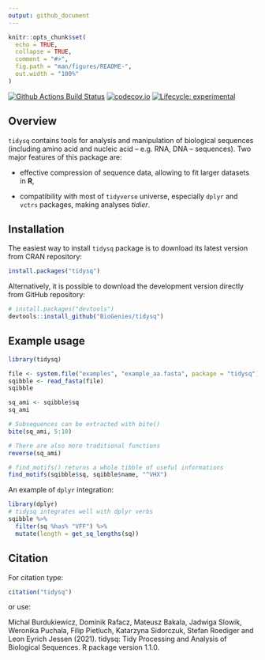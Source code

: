 ```yaml
---
output: github_document
---
```


```r
knitr::opts_chunk$set(
  echo = TRUE,
  collapse = TRUE,
  comment = "#>",
  fig.path = "man/figures/README-",
  out.width = "100%"
)
```

<!-- # dplyr <a href='https://biogenies.info/tidysq/'><img src='man/figures/logo.png' align="right" height="139" /></a> -->

<!-- badges: start -->
  [![Github Actions Build Status](https://github.com/BioGenies/tidysq/workflows/R-CMD-check-bioc/badge.svg)](https://github.com/BioGenies/tidysq/actions)
  [![codecov.io](https://codecov.io/github/BioGenies/tidysq/coverage.svg?branch=master)](https://codecov.io/github/BioGenies/tidysq?branch=master) 
  [![Lifecycle: experimental](https://img.shields.io/badge/lifecycle-experimental-orange.svg)](https://lifecycle.r-lib.org/articles/stages.html#experimental)
<!-- badges: end -->

## Overview

`tidysq` contains tools for analysis and manipulation of biological sequences (including amino acid and nucleic acid -- e.g. RNA, DNA -- sequences). Two major features of this package are:

- effective compression of sequence data, allowing to fit larger datasets in **R**,

- compatibility with most of `tidyverse` universe, especially `dplyr` and `vctrs` packages, making analyses *tidier*.

## Installation

The easiest way to install `tidysq` package is to download its latest version from CRAN repository:

```r
install.packages("tidysq")
```

Alternatively, it is possible to download the development version directly from GitHub repository:

```r
# install.packages("devtools")
devtools::install_github("BioGenies/tidysq")
```

## Example usage

```r
library(tidysq)
```

```r
file <- system.file("examples", "example_aa.fasta", package = "tidysq")
sqibble <- read_fasta(file)
sqibble

sq_ami <- sqibble$sq
sq_ami

# Subsequences can be extracted with bite()
bite(sq_ami, 5:10)

# There are also more traditional functions
reverse(sq_ami)

# find_motifs() returns a whole tibble of useful informations
find_motifs(sqibble$sq, sqibble$name, "^VHX")
```

An example of `dplyr` integration:

```r
library(dplyr)
# tidysq integrates well with dplyr verbs
sqibble %>%
  filter(sq %has% "VFF") %>%
  mutate(length = get_sq_lengths(sq))
```

## Citation

For citation type:

```r
citation("tidysq")
```

or use:

Michal Burdukiewicz, Dominik Rafacz, Mateusz Bakala, Jadwiga Slowik, Weronika Puchala, Filip Pietluch, Katarzyna Sidorczuk, Stefan Roediger and Leon Eyrich Jessen (2021). tidysq: Tidy Processing and Analysis of Biological Sequences. R package version 1.1.0.
